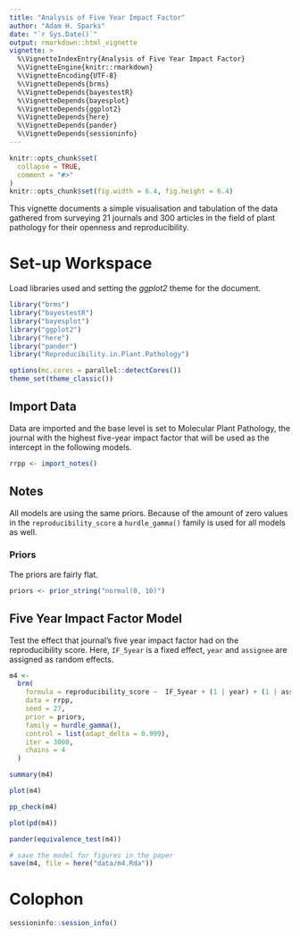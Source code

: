 ```yaml
---
title: "Analysis of Five Year Impact Factor"
author: "Adam H. Sparks"
date: "`r Sys.Date()`"
output: rmarkdown::html_vignette
vignette: >
  %\VignetteIndexEntry{Analysis of Five Year Impact Factor}
  %\VignetteEngine{knitr::rmarkdown}
  %\VignetteEncoding{UTF-8}
  %\VignetteDepends{brms}
  %\VignetteDepends{bayestestR}
  %\VignetteDepends{bayesplot}
  %\VignetteDepends{ggplot2}
  %\VignetteDepends{here}
  %\VignetteDepends{pander}
  %\VignetteDepends{sessioninfo}
---
```


```r
knitr::opts_chunk$set(
  collapse = TRUE,
  comment = "#>"
)
knitr::opts_chunk$set(fig.width = 6.4, fig.height = 6.4)
```

This vignette documents a simple visualisation and tabulation of the data gathered from surveying 21 journals and 300 articles in the field of plant pathology for their openness and reproducibility.

# Set-up Workspace

Load libraries used and setting the _ggplot2_ theme for the document.

```r
library("brms")
library("bayestestR")
library("bayesplot")
library("ggplot2")
library("here")
library("pander")
library("Reproducibility.in.Plant.Pathology")

options(mc.cores = parallel::detectCores())
theme_set(theme_classic())
```

## Import Data

Data are imported and the base level is set to Molecular Plant Pathology, the journal with the highest five-year impact factor that will be used as the intercept in the following models.

```r
rrpp <- import_notes()
```

## Notes

All models are using the same priors.
Because of the amount of zero values in the `reproducibility_score` a `hurdle_gamma()` family is used for all models as well.

### Priors

The priors are fairly flat.

```r
priors <- prior_string("normal(0, 10)")
```

## Five Year Impact Factor Model

Test the effect that journal's five year impact factor had on the reproducibility score.
Here, `IF_5year` is a fixed effect, `year` and `assignee` are assigned as random effects.

```r
m4 <-
  brm(
    formula = reproducibility_score ~  IF_5year + (1 | year) + (1 | assignee),
    data = rrpp,
    seed = 27,
    prior = priors,
    family = hurdle_gamma(),
    control = list(adapt_delta = 0.999),
    iter = 3000,
    chains = 4
  )

summary(m4)

plot(m4)

pp_check(m4)

plot(pd(m4))

pander(equivalence_test(m4))

# save the model for figures in the paper
save(m4, file = here("data/m4.Rda"))
```

# Colophon
```r
sessioninfo::session_info()
```
